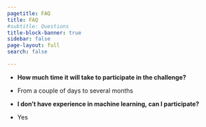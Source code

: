 ```yaml
---
pagetitle: FAQ
title: FAQ
#subtitle: Questions
title-block-banner: true
sidebar: false
page-layout: full
search: false  

---
```


- __How much time it will take to participate in the challenge?__
- From a couple of days to several months

- __I don't have experience in machine learning, can I participate?__
- Yes




